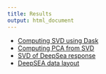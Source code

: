 ```yaml
---
title: Results
output: html_document
---
```



* [Computing SVD using Dask](python_compute_SVD.html)
* [Computing PCA from SVD](SVD_PCA.html)
* [SVD of DeepSea response](SVD_plot.html)
* [DeepSEA data layout](celltype_specificity.html)

